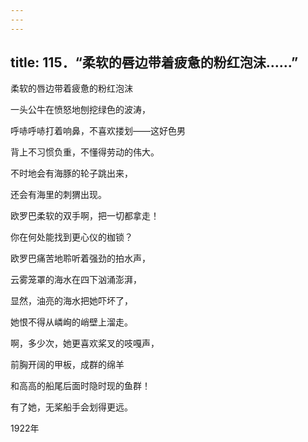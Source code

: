 ```yaml
---
---
---
```

title: 115．“柔软的唇边带着疲惫的粉红泡沫……”
---




柔软的唇边带着疲惫的粉红泡沫

一头公牛在愤怒地刨挖绿色的波涛，

呼哧呼哧打着响鼻，不喜欢搂划——这好色男

背上不习惯负重，不懂得劳动的伟大。

不时地会有海豚的轮子跳出来，

还会有海里的刺猬出现。

欧罗巴柔软的双手啊，把一切都拿走！

你在何处能找到更心仪的枷锁？

欧罗巴痛苦地聆听着强劲的拍水声，

云雾笼罩的海水在四下汹涌澎湃，

显然，油亮的海水把她吓坏了，

她恨不得从嶙峋的峭壁上溜走。

啊，多少次，她更喜欢桨叉的吱嘎声，

前胸开阔的甲板，成群的绵羊

和高高的船尾后面时隐时现的鱼群！

有了她，无桨船手会划得更远。

1922年